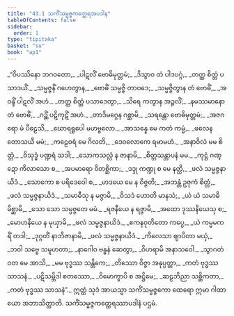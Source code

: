 ```yaml
---
title: "43.1 သကိံသမ္မဇ္ဇကတ္ထေရအပဒါန"
tableOfContents: false
sidebar:
  order: 1
type: "tipitaka"
basket: "su"
book: "ap1"
---
```



<DynamicBreadcrumb />

<Division number="1" book="ap1" e="ch" v="20" p="429">

<Paragraph number="5470" type="verses" book="ap1">
_“ဝိပဿိနော ဘဂဝတော,_  
_ပါဋလိံ ဗောဓိမုတ္တမံ;_  
_ဒိသွာဝ တံ ပါဒပဂ္ဂံ,_  
_တတ္ထ စိတ္တံ ပသာဒယိံ._  

</Paragraph>

</Division>
<Division number="2" book="ap1" e="ch" v="20" p="429">

<Paragraph number="5471" type="verses" book="ap1">
_သမ္မဇ္ဇနိံ ဂဟေတွာန,_  
_ဗောဓိံ သမ္မဇ္ဇိ တာဝဒေ;_  
_သမ္မဇ္ဇိတွာန တံ ဗောဓိံ,_  
_အဝန္ဒိံ ပါဋလိံ အဟံ._  

</Paragraph>

</Division>
<Division number="3" book="ap1" e="ch" v="20" p="429">

<Paragraph number="5472" type="verses" book="ap1">
_တတ္ထ စိတ္တံ ပသာဒေတွာ,_  
_သိရေ ကတွာန အဉ္ဇလိံ;_  
_နမဿမာနော တံ ဗောဓိံ,_  
_ဂဉ္ဆိံ ပဋိကုဋိံ အဟံ._  

</Paragraph>

</Division>
<Division number="4" book="ap1" e="ch" v="20" p="429">

<Paragraph number="5473" type="verses" book="ap1">
_တာဒိမဂ္ဂေန ဂစ္ဆာမိ,_  
_သရန္တော ဗောဓိမုတ္တမံ;_  
_အဇဂရော မံ ပီဠေသိ,_  
_ဃောရရူပေါ မဟဗ္ဗလော._  

</Paragraph>

</Division>
<Division number="5" book="ap1" e="ch" v="20" p="429">

<Paragraph number="5474" type="verses" book="ap1">
_အာသန္နေ မေ ကတံ ကမ္မံ,_  
_ဖလေန တောသယီ မမံ;_  
_ကဠေဝရံ မေ ဂိလတိ,_  
_ဒေဝလောကေ ရမာမဟံ._  

</Paragraph>

</Division>
<Division number="6" book="ap1" e="ch" v="20" p="429">

<Paragraph number="5475" type="verses" book="ap1">
_အနာဝိလံ မမ စိတ္တံ,_  
_ဝိသုဒ္ဓံ ပဏ္ဍရံ သဒါ;_  
_သောကသလ္လံ န ဇာနာမိ,_  
_စိတ္တသန္တာပနံ မမ._  

</Paragraph>

</Division>
<Division number="7" book="ap1" e="ch" v="20" p="429">

<Paragraph number="5476" type="verses" book="ap1">
_ကုဋ္ဌံ ဂဏ္ဍော ကိလာသော စ,_  
_အပမာရော ဝိတစ္ဆိကာ;_  
_ဒဒ္ဒု ကဏ္ဍု စ မေ နတ္ထိ,_  
_ဖလံ သမ္မဇ္ဇနာယိဒံ._  

</Paragraph>

</Division>
<Division number="8" book="ap1" e="ch" v="20" p="429">

<Paragraph number="5477" type="verses" book="ap1">
_သောကော စ ပရိဒေဝေါ စ,_  
_ဟဒယေ မေ န ဝိဇ္ဇတိ;_  
_အဘန္တံ ဥဇုကံ စိတ္တံ,_  
_ဖလံ သမ္မဇ္ဇနာယိဒံ._  

</Paragraph>

</Division>
<Division number="9" book="ap1" e="ch" v="20" p="429">

<Paragraph number="5478" type="verses" book="ap1">
_သမာဓီသု န မဇ္ဇာမိ,_  
_ဝိသဒံ ဟောတိ မာနသံ;_  
_ယံ ယံ သမာဓိမိစ္ဆာမိ,_  
_သော သော သမ္ပဇ္ဇတေ မမံ._  

</Paragraph>

</Division>
<Division number="10" book="ap1" e="ch" v="20" p="429">

<Paragraph number="5479" type="verses" book="ap1">
_ရဇနီယေ န ရဇ္ဇာမိ,_  
_အထော ဒုဿနိယေသု စ;_  
_မောဟနီယေ န မုယှာမိ,_  
_ဖလံ သမ္မဇ္ဇနာယိဒံ._  

</Paragraph>

</Division>
<Division number="11" book="ap1" e="ch" v="20" p="429">

<Paragraph number="5480" type="verses" book="ap1">
_ဧကနဝုတိတော ကပ္ပေ,_  
_ယံ ကမ္မမကရိံ တဒါ;_  
_ဒုဂ္ဂတိံ နာဘိဇာနာမိ,_  
_ဖလံ သမ္မဇ္ဇနာယိဒံ._  

</Paragraph>

</Division>
<Division number="12" book="ap1" e="ch" v="20" p="430">

<Paragraph number="5481" type="verses" book="ap1">
_ကိလေသာ ဈာပိတာ မယှံ,_  
_ဘဝါ သဗ္ဗေ သမူဟတာ;_  
_နာဂေါဝ ဗန္ဓနံ ဆေတွာ,_  
_ဝိဟရာမိ အနာသဝေါ._  

</Paragraph>

</Division>
<Division number="13" book="ap1" e="ch" v="20" p="430">

<Paragraph number="5482" type="verses" book="ap1">
_သွာဂတံ ဝတ မေ အာသိ,_  
_မမ ဗုဒ္ဓဿ သန္တိကေ;_  
_တိဿော ဝိဇ္ဇာ အနုပ္ပတ္တာ,_  
_ကတံ ဗုဒ္ဓဿ သာသနံ._  

</Paragraph>

</Division>
<Division number="14" book="ap1" e="ch" v="20" p="430">

<Paragraph number="5483" type="verses" book="ap1">
_ပဋိသမ္ဘိဒါ စတဿော,_  
_ဝိမောက္ခာပိ စ အဋ္ဌိမေ;_  
_ဆဠဘိညာ သစ္ဆိကတာ,_  
_ကတံ ဗုဒ္ဓဿ သာသနံ”._  

</Paragraph>

<Paragraph number="5484" book="ap1">
ဣတ္ထံ သုဒံ အာယသ္မာ သကိံသမ္မဇ္ဇကော ထေရော ဣမာ ဂါထာယော အဘာသိတ္ထာတိ.

</Paragraph>
</Division>

<Paragraph number="5485" type="center" book="ap1">
သကိံသမ္မဇ္ဇကတ္ထေရဿာပဒါနံ ပဌမံ.
</Paragraph>